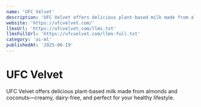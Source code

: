 ```yaml
---
name: 'UFC Velvet'
description: 'UFC Velvet offers delicious plant-based milk made from almonds and coconuts—creamy, dairy-free, and perfect for your healthy lifestyle.'
website: 'https://ufcvelvet.com/'
llmsUrl: 'https://ufcvelvet.com/llms.txt'
llmsFullUrl: 'https://ufcvelvet.com/llms-full.txt'
category: 'ai-ml'
publishedAt: '2025-06-19'
---
```


# UFC Velvet

UFC Velvet offers delicious plant-based milk made from almonds and coconuts—creamy, dairy-free, and perfect for your healthy lifestyle.
